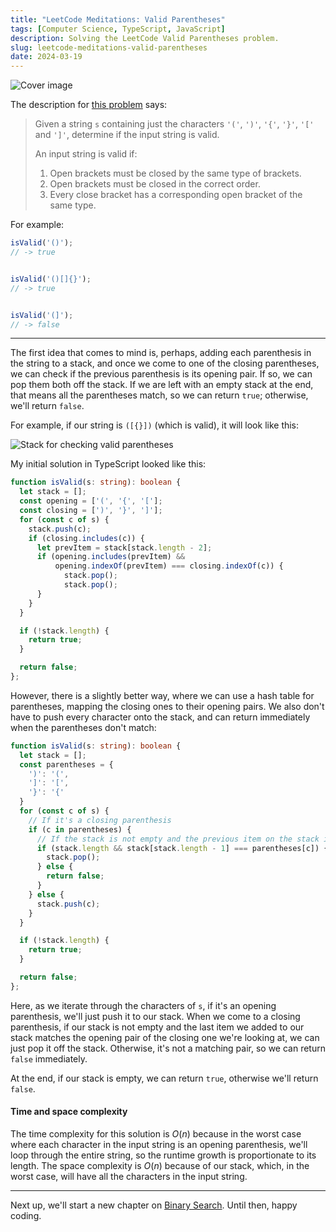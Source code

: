 ```yaml
---
title: "LeetCode Meditations: Valid Parentheses"
tags: [Computer Science, TypeScript, JavaScript]
description: Solving the LeetCode Valid Parentheses problem.
slug: leetcode-meditations-valid-parentheses
date: 2024-03-19
---
```


![Cover image](/blog/post-images/2024-03-19/20-lm.png)

The description for [this problem](https://leetcode.com/problems/valid-parentheses) says:

> Given a string `s` containing just the characters `'('`, `')'`, `'{'`, `'}'`, `'['` and `']'`, determine if the input string is valid.
>
> An input string is valid if:
> 
> 1. Open brackets must be closed by the same type of brackets.
> 2. Open brackets must be closed in the correct order.
> 3. Every close bracket has a corresponding open bracket of the same type.

For example: 

```ts
isValid('()');
// -> true


isValid('()[]{}');
// -> true


isValid('(]');
// -> false
```

---

The first idea that comes to mind is, perhaps, adding each parenthesis in the string to a stack, and once we come to one of the closing parentheses, we can check if the previous parenthesis is its opening pair. If so, we can pop them both off the stack. If we are left with an empty stack at the end, that means all the parentheses match, so we can return `true`; otherwise, we'll return `false`.

For example, if our string is `([{}])` (which is valid), it will look like this:

![Stack for checking valid parentheses](/blog/post-images/2024-03-17/stack.gif)

My initial solution in TypeScript looked like this:

```ts
function isValid(s: string): boolean {
  let stack = [];
  const opening = ['(', '{', '['];
  const closing = [')', '}', ']'];
  for (const c of s) {
    stack.push(c);
    if (closing.includes(c)) {
      let prevItem = stack[stack.length - 2];
      if (opening.includes(prevItem) && 
          opening.indexOf(prevItem) === closing.indexOf(c)) {
            stack.pop();
            stack.pop();
      }
    }
  }

  if (!stack.length) {
    return true;
  }

  return false;
};
```

However, there is a slightly better way, where we can use a hash table for parentheses, mapping the closing ones to their opening pairs. We also don't have to push every character onto the stack, and can return immediately when the parentheses don't match:

```ts
function isValid(s: string): boolean {
  let stack = [];
  const parentheses = {
    ')': '(',
    ']': '[',
    '}': '{'
  }
  for (const c of s) {
    // If it's a closing parenthesis
    if (c in parentheses) { 
      // If the stack is not empty and the previous item on the stack is its opening pair
      if (stack.length && stack[stack.length - 1] === parentheses[c]) {
        stack.pop();
      } else {
        return false;
      }
    } else {
      stack.push(c);
    }
  }

  if (!stack.length) {
    return true;
  }

  return false;
};
```

Here, as we iterate through the characters of `s`, if it's an opening parenthesis, we'll just push it to our stack. When we come to a closing parenthesis, if our stack is not empty and the last item we added to our stack matches the opening pair of the closing one we're looking at, we can just pop it off the stack. Otherwise, it's not a matching pair, so we can return `false` immediately. 

At the end, if our stack is empty, we can return `true`, otherwise we'll return `false`.

#### Time and space complexity

The time complexity for this solution is $O(n)$ because in the worst case where each character in the input string is an opening parenthesis, we'll loop through the entire string, so the runtime growth is proportionate to its length.
The space complexity is $O(n)$ because of our stack, which, in the worst case, will have all the characters in the input string.

---

Next up, we'll start a new chapter on [Binary Search](https://en.wikipedia.org/wiki/Binary_search_algorithm). Until then, happy coding.
